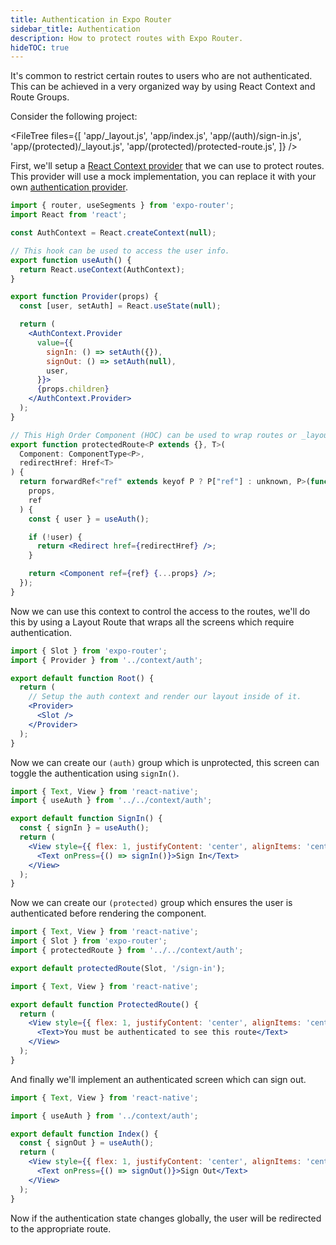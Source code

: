 ```yaml
---
title: Authentication in Expo Router
sidebar_title: Authentication
description: How to protect routes with Expo Router.
hideTOC: true
---
```



It's common to restrict certain routes to users who are not authenticated. This can be achieved in a very organized way by using React Context and Route Groups.

Consider the following project:

<FileTree
  files={[
    'app/_layout.js',
    'app/index.js',
    'app/(auth)/sign-in.js',
    'app/(protected)/_layout.js',
    'app/(protected)/protected-route.js',
  ]}
/>

First, we'll setup a [React Context provider](https://react.dev/reference/react/createContext) that we can use to protect routes. This provider will use a mock implementation, you can replace it with your own [authentication provider](/guides/authentication/).

```jsx context/auth.js
import { router, useSegments } from 'expo-router';
import React from 'react';

const AuthContext = React.createContext(null);

// This hook can be used to access the user info.
export function useAuth() {
  return React.useContext(AuthContext);
}

export function Provider(props) {
  const [user, setAuth] = React.useState(null);

  return (
    <AuthContext.Provider
      value={{
        signIn: () => setAuth({}),
        signOut: () => setAuth(null),
        user,
      }}>
      {props.children}
    </AuthContext.Provider>
  );
}

// This High Order Component (HOC) can be used to wrap routes or _layouts to ensure the user is authenticated.
export function protectedRoute<P extends {}, T>(
  Component: ComponentType<P>,
  redirectHref: Href<T>
) {
  return forwardRef<"ref" extends keyof P ? P["ref"] : unknown, P>(function (
    props,
    ref
  ) {
    const { user } = useAuth();

    if (!user) {
      return <Redirect href={redirectHref} />;
    }

    return <Component ref={ref} {...props} />;
  });
}
```

Now we can use this context to control the access to the routes, we'll do this by using a Layout Route that wraps all the screens which require authentication.

```jsx app/_layout.js
import { Slot } from 'expo-router';
import { Provider } from '../context/auth';

export default function Root() {
  return (
    // Setup the auth context and render our layout inside of it.
    <Provider>
      <Slot />
    </Provider>
  );
}
```

Now we can create our `(auth)` group which is unprotected, this screen can toggle the authentication using `signIn()`.

```jsx app/(auth)/sign-in.js
import { Text, View } from 'react-native';
import { useAuth } from '../../context/auth';

export default function SignIn() {
  const { signIn } = useAuth();
  return (
    <View style={{ flex: 1, justifyContent: 'center', alignItems: 'center' }}>
      <Text onPress={() => signIn()}>Sign In</Text>
    </View>
  );
}
```

Now we can create our `(protected)` group which ensures the user is authenticated before rendering the component.

```jsx app/(protected)/_layout.js
import { Text, View } from 'react-native';
import { Slot } from 'expo-router';
import { protectedRoute } from '../../context/auth';

export default protectedRoute(Slot, '/sign-in');
```

```jsx app/(protected)/protected-route.js
import { Text, View } from 'react-native';

export default function ProtectedRoute() {
  return (
    <View style={{ flex: 1, justifyContent: 'center', alignItems: 'center' }}>
      <Text>You must be authenticated to see this route</Text>
    </View>
  );
}
```

And finally we'll implement an authenticated screen which can sign out.

```jsx app/index.js
import { Text, View } from 'react-native';

import { useAuth } from '../context/auth';

export default function Index() {
  const { signOut } = useAuth();
  return (
    <View style={{ flex: 1, justifyContent: 'center', alignItems: 'center' }}>
      <Text onPress={() => signOut()}>Sign Out</Text>
    </View>
  );
}
```

Now if the authentication state changes globally, the user will be redirected to the appropriate route.
